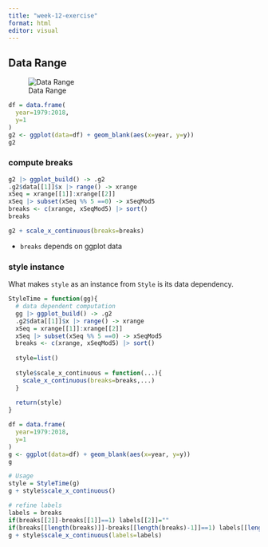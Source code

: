```yaml
---
title: "week-12-exercise"
format: html
editor: visual
---
```


## Data Range

![Data Range](https://www.economist.com/img/b/834/487/90/sites/default/files/20190112_WOC124.png){alt="Data Range"}

```r
df = data.frame(
  year=1979:2018,
  y=1
)
g2 <- ggplot(data=df) + geom_blank(aes(x=year, y=y))
g2 
```

### compute breaks

```r

g2 |> ggplot_build() -> .g2
.g2$data[[1]]$x |> range() -> xrange
xSeq = xrange[[1]]:xrange[[2]]
xSeq |> subset(xSeq %% 5 ==0) -> xSeqMod5
breaks <- c(xrange, xSeqMod5) |> sort()
breaks

g2 + scale_x_continuous(breaks=breaks)
```

-   `breaks` depends on ggplot data

### style instance

What makes `style` as an instance from `Style` is its data dependency.

```r
StyleTime = function(gg){
  # data dependent computation
  gg |> ggplot_build() -> .g2
  .g2$data[[1]]$x |> range() -> xrange
  xSeq = xrange[[1]]:xrange[[2]]
  xSeq |> subset(xSeq %% 5 ==0) -> xSeqMod5
  breaks <- c(xrange, xSeqMod5) |> sort()
  
  style=list()
  
  style$scale_x_continuous = function(...){
    scale_x_continuous(breaks=breaks,...)
  }
  
  return(style)
}
```

```r
df = data.frame(
  year=1979:2018,
  y=1
)
g <- ggplot(data=df) + geom_blank(aes(x=year, y=y))
g 

# Usage
style = StyleTime(g)
g + style$scale_x_continuous()

# refine labels
labels = breaks
if(breaks[[2]]-breaks[[1]]==1) labels[[2]]=""
if(breaks[[length(breaks)]]-breaks[[length(breaks)-1]]==1) labels[[length(labels)-1]]=""
g + style$scale_x_continuous(labels=labels)
```
